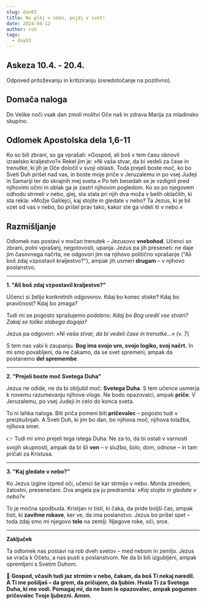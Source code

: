 ```yaml
---
slug: dan83
title: Ne glej v nebo, pojdi v svet!
date: 2024-04-12
author: rok
tags:
  - day83
---
```


## Askeza 10.4. - 20.4.

Odpoved pritoževanju in kritiziranju (osredotočanje na pozitivno).

## Domača naloga

Do Velike noči vsak dan zmoli molitvi Oče naš in zdrava Marija za mladinsko skupino.

## Odlomek Apostolska dela 1,6-11

Ko so bili zbrani, so ga vprašali: »Gospod, ali boš v tem času obnovil izraelsko kraljestvo?« Rekel jim je: »Ni vaša stvar, da bi vedeli za čase in trenutke, ki jih je Oče določil v svoji oblasti. Toda prejeli boste moč, ko bo Sveti Duh prišel nad vas, in boste moje priče v Jeruzalemu in po vsej Judeji in Samariji ter do skrajnih mej sveta.« Po teh besedah se je vzdignil pred njihovimi očmi in oblak ga je zastrl njihovim pogledom. Ko so po njegovem odhodu strmeli v nebo, glej, sta stala pri njih dva moža v belih oblačilih, ki sta rekla: »Možje Galilejci, kaj stojite in gledate v nebo? Ta Jezus, ki je bil vzet od vas v nebo, bo prišel prav tako, kakor ste ga videli iti v nebo.«

## Razmišljanje

Odlomek nas postavi v močan trenutek – Jezusovo **vnebohod**. Učenci so zbrani, polni vprašanj, negotovosti, upanja. Jezus pa jih preseneti: ne daje jim časovnega načrta, ne odgovori jim na njihovo politično vprašanje ("Ali boš zdaj vzpostavil kraljestvo?"), ampak jih usmeri **drugam** – v njihovo poslanstvo.

---

**1. "Ali boš zdaj vzpostavil kraljestvo?"**

Učenci si želijo konkretnih odgovorov. Kdaj bo konec stiske? Kdaj bo pravičnost? Kdaj bo zmaga?

Tudi mi se pogosto sprašujemo podobno: _Kdaj bo Bog uredil vse stvari? Zakaj se toliko slabega dogaja?_

Jezus pa odgovori: _»Ni vaša stvar, da bi vedeli čase in trenutke...«_ (v. 7)

S tem nas vabi k zaupanju. **Bog ima svojo uro, svojo logiko, svoj načrt.** In mi smo povabljeni, da ne čakamo, da se svet spremeni, ampak da postanemo **del spremembe**.

---

**2. "Prejeli boste moč Svetega Duha"**

Jezus ne odide, ne da bi obljubil moč: **Svetega Duha**. S tem učence usmerja k novemu razumevanju njihove vloge. Ne bodo opazovalci, ampak **priče**. V Jeruzalemu, po vsej Judeji in celo do konca sveta.

To ni lahka naloga. Biti priča pomeni biti **pričevalec** – pogosto tudi v preizkušnjah. A Sveti Duh, ki jim bo dan, bo njihova moč, njihova tolažba, njihova smer.

👉 Tudi mi smo prejeli tega istega Duha. Ne za to, da bi ostali v varnosti svojih skupnosti, ampak da bi šli **ven** – v službo, šolo, dom, odnose – in tam pričali za Kristusa.

---

**3. "Kaj gledate v nebo?"**

Ko Jezus izgine izpred oči, učenci še kar strmijo v nebo. Morda zmedeni, žalostni, presenečeni. Dva angela pa ju predramita: _»Kaj stojite in gledate v nebo?«_

To je močna spodbuda. Kristjan ni tisti, ki čaka, da pride boljši čas, ampak tisti, ki **zavihne rokave**, ker ve, da ima poslanstvo. Jezus bo prišel spet – toda zdaj smo mi njegovo **telo** na zemlji. Njegove roke, oči, srce.

---

**Zaključek**

Ta odlomek nas postavi na rob dveh svetov – med nebom in zemljo. Jezus se vrača k Očetu, a nas pusti s poslanstvom. Ne da bi bili izgubljeni, ampak opremljeni s Svetim Duhom.

🙏 **Gospod, včasih tudi jaz strmim v nebo, čakam, da boš Ti nekaj naredil. A Ti me pošiljaš – da grem, da pričujem, da ljubim. Hvala Ti za Svetega Duha, ki me vodi. Pomagaj mi, da ne bom le opazovalec, ampak pogumen pričevalec Tvoje ljubezni. Amen.**
